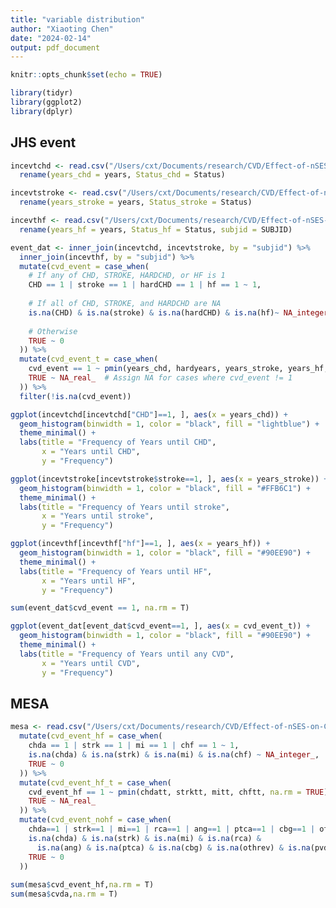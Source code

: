 ```yaml
---
title: "variable distribution"
author: "Xiaoting Chen"
date: "2024-02-14"
output: pdf_document
---
```


```r
knitr::opts_chunk$set(echo = TRUE)
```

```r
library(tidyr)
library(ggplot2)
library(dplyr)
```

## JHS event

```r
incevtchd <- read.csv("/Users/cxt/Documents/research/CVD/Effect-of-nSES-on-CVD/Data/JHS/event_files/incevtchd.csv") %>%
  rename(years_chd = years, Status_chd = Status)

incevtstroke <- read.csv("/Users/cxt/Documents/research/CVD/Effect-of-nSES-on-CVD/Data/JHS/event_files/incevtstroke.csv") %>%
  rename(years_stroke = years, Status_stroke = Status)

incevthf <- read.csv("/Users/cxt/Documents/research/CVD/Effect-of-nSES-on-CVD/Data/JHS/event_files/incevthfder.csv") %>%
  rename(years_hf = years, Status_hf = Status, subjid = SUBJID)
```

```r

event_dat <- inner_join(incevtchd, incevtstroke, by = "subjid") %>%
  inner_join(incevthf, by = "subjid") %>%
  mutate(cvd_event = case_when(
    # If any of CHD, STROKE, HARDCHD, or HF is 1
    CHD == 1 | stroke == 1 | hardCHD == 1 | hf == 1 ~ 1,
    
    # If all of CHD, STROKE, and HARDCHD are NA
    is.na(CHD) & is.na(stroke) & is.na(hardCHD) & is.na(hf)~ NA_integer_,
    
    # Otherwise
    TRUE ~ 0
  )) %>%
  mutate(cvd_event_t = case_when(
    cvd_event == 1 ~ pmin(years_chd, hardyears, years_stroke, years_hf, na.rm = TRUE),
    TRUE ~ NA_real_  # Assign NA for cases where cvd_event != 1
  )) %>%
  filter(!is.na(cvd_event))

```

```r
ggplot(incevtchd[incevtchd["CHD"]==1, ], aes(x = years_chd)) +
  geom_histogram(binwidth = 1, color = "black", fill = "lightblue") +
  theme_minimal() +
  labs(title = "Frequency of Years until CHD",
       x = "Years until CHD",
       y = "Frequency")

```

```r
ggplot(incevtstroke[incevtstroke$stroke==1, ], aes(x = years_stroke)) +
  geom_histogram(binwidth = 1, color = "black", fill = "#FFB6C1") +
  theme_minimal() +
  labs(title = "Frequency of Years until stroke",
       x = "Years until stroke",
       y = "Frequency")
```
```r
ggplot(incevthf[incevthf["hf"]==1, ], aes(x = years_hf)) +
  geom_histogram(binwidth = 1, color = "black", fill = "#90EE90") +
  theme_minimal() +
  labs(title = "Frequency of Years until HF",
       x = "Years until HF",
       y = "Frequency")

```

```r
sum(event_dat$cvd_event == 1, na.rm = T)

ggplot(event_dat[event_dat$cvd_event==1, ], aes(x = cvd_event_t)) +
  geom_histogram(binwidth = 1, color = "black", fill = "#90EE90") +
  theme_minimal() +
  labs(title = "Frequency of Years until any CVD",
       x = "Years until CVD",
       y = "Frequency")
```


## MESA

```r
mesa <- read.csv("/Users/cxt/Documents/research/CVD/Effect-of-nSES-on-CVD/Data/MESA/outcomes/event.csv") %>%
  mutate(cvd_event_hf = case_when( 
    chda == 1 | strk == 1 | mi == 1 | chf == 1 ~ 1,
    is.na(chda) & is.na(strk) & is.na(mi) & is.na(chf) ~ NA_integer_,
    TRUE ~ 0
  )) %>%
  mutate(cvd_event_hf_t = case_when(
    cvd_event_hf == 1 ~ pmin(chdatt, strktt, mitt, chftt, na.rm = TRUE),
    TRUE ~ NA_real_ 
  )) %>%
  mutate(cvd_event_nohf = case_when( 
    chda==1 | strk==1 | mi==1 | rca==1 | ang==1 | ptca==1 | cbg==1 | othrev==1 | pvd==1~ 1,
    is.na(chda) & is.na(strk) & is.na(mi) & is.na(rca) & 
      is.na(ang) & is.na(ptca) & is.na(cbg) & is.na(othrev) & is.na(pvd) ~ NA_integer_,
    TRUE ~ 0
  ))
 
sum(mesa$cvd_event_hf,na.rm = T)
sum(mesa$cvda,na.rm = T)
```

